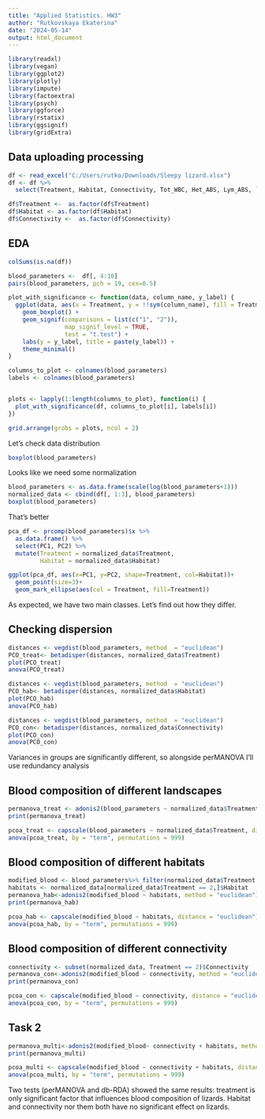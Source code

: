 ```yaml
---
title: "Applied Statistics. HW3"
author: "Rutkovskaya Ekaterina"
date: "2024-05-14"
output: html_document
---
```


```r
library(readxl)
library(vegan)
library(ggplot2)
library(plotly)
library(impute)
library(factoextra)
library(psych)
library(ggforce)
library(rstatix)
library(ggsignif)
library(gridExtra)
```

## Data uploading processing
```r
df <- read_excel("C:/Users/rutko/Downloads/Sleepy lizard.xlsx")
df <- df %>% 
  select(Treatment, Habitat, Connectivity, Tot_WBC, Het_ABS, Lym_ABS, `H:L Ratio`, Mon_ABS, OthG_ABS, LBSI)

df$Treatment <-  as.factor(df$Treatment)
df$Habitat <- as.factor(df$Habitat)
df$Connectivity <-  as.factor(df$Connectivity)
```

## EDA
```r
colSums(is.na(df))
```

```r
blood_parameters <-  df[, 4:10]
pairs(blood_parameters, pch = 19, cex=0.5)
```

```r
plot_with_significance <- function(data, column_name, y_label) {
  ggplot(data, aes(x = Treatment, y = !!sym(column_name), fill = Treatment)) +
    geom_boxplot() +
    geom_signif(comparisons = list(c("1", "2")), 
                map_signif_level = TRUE, 
                test = "t.test") +
    labs(y = y_label, title = paste(y_label)) +
    theme_minimal()
}

columns_to_plot <- colnames(blood_parameters)
labels <- colnames(blood_parameters)


plots <- lapply(1:length(columns_to_plot), function(i) {
  plot_with_significance(df, columns_to_plot[i], labels[i])
})

grid.arrange(grobs = plots, ncol = 2)
```

Let's check data distribution
```r
boxplot(blood_parameters)
```

Looks like we need some normalization
```r
blood_parameters <- as.data.frame(scale(log(blood_parameters+1)))
normalized_data <- cbind(df[, 1:3], blood_parameters)
boxplot(blood_parameters)
```

That's better

```r
pca_df <- prcomp(blood_parameters)$x %>% 
  as.data.frame() %>%
  select(PC1, PC2) %>% 
  mutate(Treatment = normalized_data$Treatment,
         Habitat = normalized_data$Habitat)

ggplot(pca_df, aes(x=PC1, y=PC2, shape=Treatment, col=Habitat))+
  geom_point(size=3)+
  geom_mark_ellipse(aes(col = Treatment, fill=Treatment))
```

As expected, we have two main classes. Let's find out how they differ.

## Checking dispersion
```r
distances <- vegdist(blood_parameters, method  = "euclidean")
PCO_treat<- betadisper(distances, normalized_data$Treatment)
plot(PCO_treat)
anova(PCO_treat)
```

```r
distances <- vegdist(blood_parameters, method  = "euclidean")
PCO_hab<- betadisper(distances, normalized_data$Habitat)
plot(PCO_hab)
anova(PCO_hab)
```

```r
distances <- vegdist(blood_parameters, method  = "euclidean")
PCO_con<- betadisper(distances, normalized_data$Connectivity)
plot(PCO_con)
anova(PCO_con)
```

Variances in groups are significantly different, so alongside perMANOVA I'll use redundancy analysis

## Blood composition of different landscapes 
```r
permanova_treat <- adonis2(blood_parameters ~ normalized_data$Treatment, data = normalized_data, permutations = 999, method = "euclidean")
print(permanova_treat)
```

```r
pcoa_treat <- capscale(blood_parameters ~ normalized_data$Treatment, distance = "euclidean")
anova(pcoa_treat, by = "term", permutations = 999)
```

## Blood composition of different habitats

```r
modified_blood <- blood_parameters%>% filter(normalized_data$Treatment == 2)
habitats <- normalized_data[normalized_data$Treatment == 2,]$Habitat
permanova_hab<-adonis2(modified_blood ~ habitats, method = "euclidean")
print(permanova_hab)
```

```r
pcoa_hab <- capscale(modified_blood ~ habitats, distance = "euclidean")
anova(pcoa_hab, by = "term", permutations = 999)
```

## Blood composition of different connectivity
```r
connectivity <- subset(normalized_data, Treatment == 2)$Connectivity
permanova_con<-adonis2(modified_blood ~ connectivity, method = "euclidean")
print(permanova_con)
```

```r
pcoa_con <- capscale(modified_blood ~ connectivity, distance = "euclidean")
anova(pcoa_con, by = "term", permutations = 999)
```

## Task 2
```r
permanova_multi<-adonis2(modified_blood~ connectivity + habitats, method = "euclidean")
print(permanova_multi)
```

```r
pcoa_multi <- capscale(modified_blood ~ connectivity + habitats, distance = "euclidean")
anova(pcoa_multi, by = "term", permutations = 999)
```
Two tests (perMANOVA and db-RDA) showed the same results: treatment is only significant factor that influences blood composition of lizards. Habitat and connectivity nor them both have no significant effect on lizards.